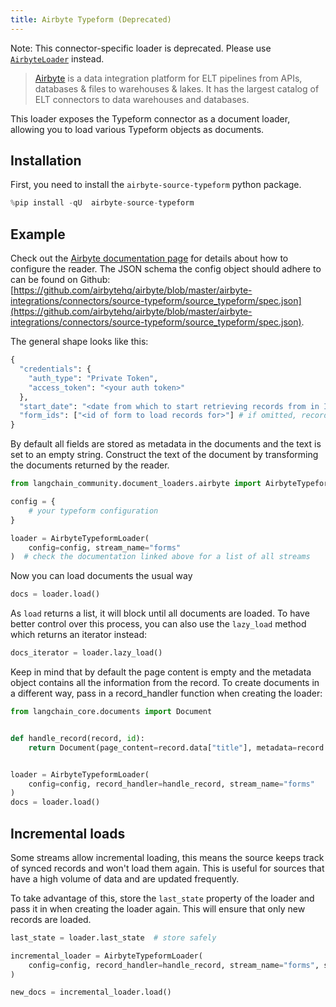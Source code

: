 ```yaml
---
title: Airbyte Typeform (Deprecated)
---
```


Note: This connector-specific loader is deprecated. Please use [`AirbyteLoader`](/oss/python/integrations/document_loaders/airbyte) instead.

>[Airbyte](https://github.com/airbytehq/airbyte) is a data integration platform for ELT pipelines from APIs, databases & files to warehouses & lakes. It has the largest catalog of ELT connectors to data warehouses and databases.

This loader exposes the Typeform connector as a document loader, allowing you to load various Typeform objects as documents.

## Installation

First, you need to install the `airbyte-source-typeform` python package.

```python
%pip install -qU  airbyte-source-typeform
```

## Example

Check out the [Airbyte documentation page](https://docs.airbyte.com/integrations/sources/typeform/) for details about how to configure the reader.
The JSON schema the config object should adhere to can be found on Github: [https://github.com/airbytehq/airbyte/blob/master/airbyte-integrations/connectors/source-typeform/source_typeform/spec.json](https://github.com/airbytehq/airbyte/blob/master/airbyte-integrations/connectors/source-typeform/source_typeform/spec.json).

The general shape looks like this:

```python
{
  "credentials": {
    "auth_type": "Private Token",
    "access_token": "<your auth token>"
  },
  "start_date": "<date from which to start retrieving records from in ISO format, e.g. 2020-10-20T00:00:00Z>",
  "form_ids": ["<id of form to load records for>"] # if omitted, records from all forms will be loaded
}
```

By default all fields are stored as metadata in the documents and the text is set to an empty string. Construct the text of the document by transforming the documents returned by the reader.

```python
from langchain_community.document_loaders.airbyte import AirbyteTypeformLoader

config = {
    # your typeform configuration
}

loader = AirbyteTypeformLoader(
    config=config, stream_name="forms"
)  # check the documentation linked above for a list of all streams
```

Now you can load documents the usual way

```python
docs = loader.load()
```

As `load` returns a list, it will block until all documents are loaded. To have better control over this process, you can also use the `lazy_load` method which returns an iterator instead:

```python
docs_iterator = loader.lazy_load()
```

Keep in mind that by default the page content is empty and the metadata object contains all the information from the record. To create documents in a different way, pass in a record_handler function when creating the loader:

```python
from langchain_core.documents import Document


def handle_record(record, id):
    return Document(page_content=record.data["title"], metadata=record.data)


loader = AirbyteTypeformLoader(
    config=config, record_handler=handle_record, stream_name="forms"
)
docs = loader.load()
```

## Incremental loads

Some streams allow incremental loading, this means the source keeps track of synced records and won't load them again. This is useful for sources that have a high volume of data and are updated frequently.

To take advantage of this, store the `last_state` property of the loader and pass it in when creating the loader again. This will ensure that only new records are loaded.

```python
last_state = loader.last_state  # store safely

incremental_loader = AirbyteTypeformLoader(
    config=config, record_handler=handle_record, stream_name="forms", state=last_state
)

new_docs = incremental_loader.load()
```
